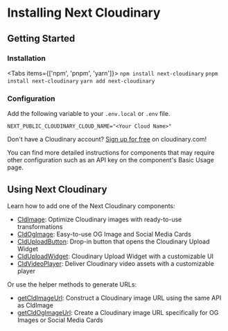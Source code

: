 



<Head>
  <title>Installation - Next Cloudinary</title>
  <meta name="og:title" content="Installing Next Cloudinary - Next Cloudinary" />
  <meta name="og:url" content={`https://next.cloudinary.dev/installation`} />
</Head>

<OgImage
  title="Installation"
  twitterTitle="Installing Next Cloudinary"
/>

# Installing Next Cloudinary

## Getting Started

<Steps>

### Installation

<Tabs items={['npm', 'pnpm', 'yarn']}>
  <Tab>
    ```
    npm install next-cloudinary
    ```
  </Tab>
  <Tab>
    ```
    pnpm install next-cloudinary
    ```
  </Tab>
  <Tab>
    ```
    yarn add next-cloudinary
    ```
  </Tab>
</Tabs>

### Configuration

Add the following variable to your `.env.local` or `.env` file.

```
NEXT_PUBLIC_CLOUDINARY_CLOUD_NAME="<Your Cloud Name>"
```

<Callout emoji={false}>
Don't have a Cloudinary account? <a href="https://cloudinary.com/users/register_free?utm_campaign=devx_nextcloudinary&utm_medium=referral&utm_source=nextcloudinary">Sign up for free</a> on cloudinary.com!
</Callout>

</Steps>

You can find more detailed instructions for components that may require other configuration such as an API key on the component's Basic Usage page.

## Using Next Cloudinary

Learn how to add one of the Next Cloudinary components:

* [CldImage](/cldimage/basic-usage): Optimize Cloudinary images with ready-to-use transformations
* [CldOgImage](/cldogimage/basic-usage): Easy-to-use OG Image and Social Media Cards
* [CldUploadButton](/clduploadbutton/basic-usage): Drop-in button that opens the Cloudinary Upload Widget
* [CldUploadWidget](/clduploadwidget/basic-usage): Cloudinary Upload Widget with a customizable UI
* [CldVideoPlayer](/cldvideoplayer/basic-usage): Deliver Cloudinary video assets with a customizable player

Or use the helper methods to generate URLs:

* [getCldImageUrl](/getcldimageurl/basic-usage): Construct a Cloudinary image URL using the same API as CldImage
* [getCldOgImageUrl](/getcldogimageurl/basic-usage): Create a Cloudinary image URL specifically for OG Images or Social Media Cards
